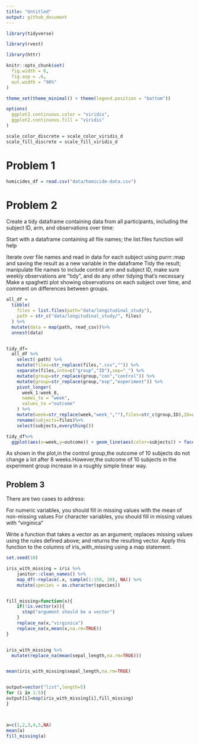 ```yaml
---
title: "Untitled"
output: github_document
---
```


```r
library(tidyverse)

library(rvest)

library(httr)

knitr::opts_chunk$set(
  fig.width = 6,
  fig.asp = .6,
  out.width = "90%"
)

theme_set(theme_minimal() + theme(legend.position = "bottom"))

options(
  ggplot2.continuous.color = "viridis",
  ggplot2.continuous.fill = "viridis"
)

scale_color_discrete = scale_color_viridis_d
scale_fill_discrete = scale_fill_viridis_d
```

# Problem 1

```r
homicides_df = read.csv("data/homicide-data.csv")
```


# Problem 2
Create a tidy dataframe containing data from all participants, including the subject ID, arm, and observations over time:

Start with a dataframe containing all file names; the list.files function will help






Iterate over file names and read in data for each subject using purrr::map and saving the result as a new variable in the dataframe
Tidy the result; manipulate file names to include control arm and subject ID, make sure weekly observations are “tidy”, and do any other tidying that’s necessary
Make a spaghetti plot showing observations on each subject over time, and comment on differences between groups.

```r

all_df = 
  tibble(
    files = list.files(path="data/longitudinal_study"),
    path = str_c("data/longitudinal_study/", files)
  ) %>% 
  mutate(data = map(path, read_csv))%>% 
  unnest(data)


tidy_df=
  all_df %>% 
    select(-path) %>% 
    mutate(files=str_replace(files,".csv","")) %>% 
    separate(files,into=c("group","ID"),sep="_") %>% 
    mutate(group=str_replace(group,"con","control")) %>% 
    mutate(group=str_replace(group,"exp","experiment")) %>% 
    pivot_longer(
      week_1:week_8,
      names_to = "week",
      values_to ="outcome"
    ) %>% 
    mutate(week=str_replace(week,"week_",""),files=str_c(group,ID),ID=as.numeric(ID),week=as.numeric(week)) %>% 
    rename(subjects=files)%>% 
    select(subjects,everything())

tidy_df%>% 
  ggplot(aes(x=week,y=outcome)) + geom_line(aes(color=subjects)) + facet_grid(~group)
```

As shown in the plot,in the control group,the outcome of 10 subjects do not change a lot after 8 weeks.However,the outcome of 10 subjects in the experiment group increase in a roughly simple linear way.

## Problem 3

There are two cases to address:

For numeric variables, you should fill in missing values with the mean of non-missing values
For character variables, you should fill in missing values with "virginica"

Write a function that takes a vector as an argument; replaces missing values using the rules defined above; and returns the resulting vector. Apply this function to the columns of iris_with_missing using a map statement.

```r

set.seed(10)

iris_with_missing = iris %>% 
    janitor::clean_names() %>% 
    map_df(~replace(.x, sample(1:150, 20), NA)) %>%
    mutate(species = as.character(species))


fill_missing=function(x){
    if(!is.vector(x)){
      stop("argument should be a vector")
    }
    replace_na(x,"virginica")
    replace_na(x,mean(x,na.rm=TRUE))
}


iris_with_missing %>% 
  mutate(replace_na(mean(sepal_length,na.rm=TRUE)))


mean(iris_with_missing$sepal_length,na.rm=TRUE)


output=vector("list",length=5)
for (i in 1:5){
output[i]=map(iris_with_missing[i],fill_missing)
}



a=c(1,2,3,4,5,NA)
mean(a)
fill_missing(a)


```

